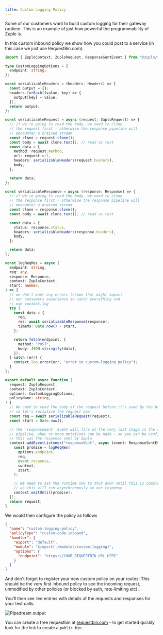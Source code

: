 ```yaml
---
title: Custom Logging Policy
---
```


Some of our customers want to build custom logging for their gateway runtime.
This is an example of just how powerful the programmability of Zuplo is.

In this custom inbound policy we show how you could post to a service (in this
case we just use RequestBin.com).

```ts
import { ZuploContext, ZuploRequest, ResponseSentEvent } from "@zuplo/runtime";

type CustomLoggingOptions = {
  endpoint: string;
};

const serializableHeaders = (headers: Headers) => {
  const output = {};
  headers.forEach((value, key) => {
    output[key] = value;
  });
  return output;
};

const serializableRequest = async (request: ZuploRequest) => {
  // if we're going to read the body, we need to clone
  // the request first - otherwise the response pipeline will
  // encounter a drained stream
  const clone = request.clone();
  const body = await clone.text(); // read as text
  const data = {
    method: request.method,
    url: request.url,
    headers: serializableHeaders(request.headers),
    body,
  };

  return data;
};

const serializableResponse = async (response: Response) => {
  // if we're going to read the body, we need to clone
  // the response first - otherwise the response pipeline will
  // encounter a drained stream
  const clone = response.clone();
  const body = await clone.text(); // read as text

  const data = {
    status: response.status,
    headers: serializableHeaders(response.headers),
    body,
  };

  return data;
};

const logReqRes = async (
  endpoint: string,
  req: any,
  response: Response,
  context: ZuploContext,
  start: number,
) => {
  // we don't want any errors thrown that might impact
  // our consumers experience so catch everything and
  // use context.log
  try {
    const data = {
      req,
      res: await serializableResponse(response),
      timeMs: Date.now() - start,
    };

    return fetch(endpoint, {
      method: "POST",
      body: JSON.stringify(data),
    });
  } catch (err) {
    context.log.error(err, "error in custom-logging policy");
  }
};

export default async function (
  request: ZuploRequest,
  context: ZuploContext,
  options: CustomLoggingOptions,
  policyName: string,
) {
  // We need to read the body of the request before it's used by the handler
  // so let's serialize the request now
  const req = await serializableRequest(request);
  const start = Date.now();

  // The 'responseSent' event will fire at the very last stage in the response
  // pipeline, when no more mutations can be made - so you can be confident
  // this was the response sent by Zuplo
  context.addEventListener("responseSent", async (event: ResponseSentEvent) => {
    const promise = logReqRes(
      options.endpoint,
      req,
      event.response,
      context,
      start,
    );

    // We need to ask the runtime now to shut down until this is complete,
    // as this will run asynchronously to our response
    context.waitUntil(promise);
  });
  return request;
}
```

We would then configure the policy as follows

```json
{
  "name": "custom-logging-policy",
  "policyType": "custom-code-inbound",
  "handler": {
    "export": "default",
    "module": "$import(./modules/custom-logging)",
    "options": {
      "endpoint": "https://YOUR_REQUESTBIN_URL_HERE"
    }
  }
}
```

And don't forget to register your new custom policy on your routes! This should
be the very first inbound policy to see the incoming request, unmodified by
other policies (or blocked by auth, rate-limiting etc).

You'll then see live entries with details of the requests and responses for your
test calls:

![Pipedream output](https://cdn.zuplo.com/assets/523e6978-6c3b-4b6d-8076-2bfc209068f0.png)

You can create a free requestbin at [requestbin.com](https://requestbin.com) -
to get started quickly look for the link to create a `public bin`.
